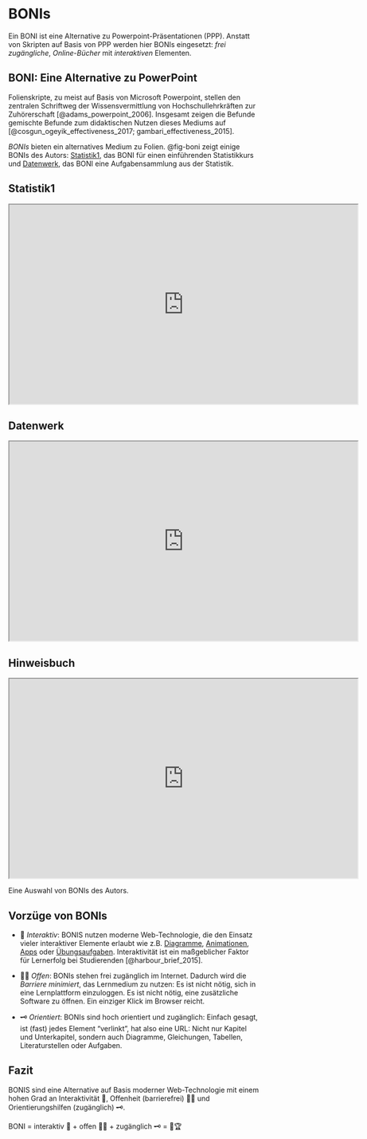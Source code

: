 # BONIs

:::callout-note
Ein BONI ist eine Alternative zu Powerpoint-Präsentationen (PPP). Anstatt von Skripten auf Basis von PPP werden hier BONIs eingesetzt: *frei zugängliche*, *Online*-*Bücher* mit *interaktiven* Elementen.
:::



## BONI: Eine Alternative zu PowerPoint

Folienskripte, zu meist auf Basis von Microsoft Powerpoint, stellen den zentralen Schriftweg der Wissensvermittlung von Hochschullehrkräften zur Zuhörerschaft [@adams_powerpoint_2006]. Insgesamt zeigen die Befunde gemischte Befunde zum didaktischen Nutzen dieses Mediums auf [@cosgun_ogeyik_effectiveness_2017; gambari_effectiveness_2015]. 

*BONIs* bieten ein alternatives Medium zu Folien. @fig-boni zeigt einige BONIs des Autors: [Statistik1](https://statistik1.netlify.app/), das BONI für einen einführenden Statistikkurs und [Datenwerk](https://datenwerk.netlify.app/), das BONI eine Aufgabensammlung aus der Statistik.

<!-- ::: {#fig-boni layout-ncol=2} -->

<!-- ![Statistik1](img/statistik1.png) -->

<!-- ![Aufgabensammlung](img/datenwerk.png) -->
<!-- ::: -->


::: {#fig-boni}
::: {.panel-tabset layout-ncol=2}

## Statistik1
```{=html}
<iframe width="700" height="400" src="https://statistik1.netlify.app//" title="Ein Einführungskurs in die Statistik mit einem Schwerpunkt auf Prognosemodellierung"></iframe>
```

## Datenwerk

```{=html}
<iframe width="700" height="400" src="https://datenwerk.netlify.app/" title="DIY: Eine Aufgabensammlung für den Statistikunterricht"></iframe>
```


## Hinweisbuch

```{=html}
<iframe width="700" height="400" src="https://hinweisbuch.netlify.app//" title="DIY: Formale Hinweise zu Prüfungen und Unterricht bei Prof. Sauer"></iframe>
```


:::
Eine Auswahl von BONIs des Autors.
:::



## Vorzüge von BONIs

- 🔁 *Interaktiv*: BONIS nutzen moderne Web-Technologie, die den Einsatz vieler interaktiver Elemente erlaubt wie z.B. [Diagramme](https://statistik1.netlify.app/030-aufbereiten#fallstudie), [Animationen](https://statistik1.netlify.app/090-regression2#fig-temp-de), [Apps](https://start-bayes.netlify.app/0300-wskt#baumdiagramm-sucht-problem) oder [Übungsaufgaben](https://start-bayes.netlify.app/0600-post#zur-erinnerung-gitterwerte-in-r-berechnen). Interaktivität ist ein maßgeblicher Faktor für Lernerfolg bei Studierenden [@harbour_brief_2015].

- 🚫🚧 *Offen*: BONIs stehen frei zugänglich im Internet. Dadurch wird die *Barriere minimiert*, das Lernmedium zu nutzen: Es ist nicht nötig, sich in eine Lernplattform einzuloggen. Es ist nicht nötig, eine zusätzliche Software zu öffnen. Ein einziger Klick im Browser reicht.

- 🗝 *Orientiert*: BONIs sind hoch *o*rientiert und zugänglich: Einfach gesagt, ist (fast) jedes Element "verlinkt", hat also eine URL: Nicht nur Kapitel und Unterkapitel, sondern auch Diagramme, Gleichungen, Tabellen, Literaturstellen oder Aufgaben.


## Fazit

BONIS sind eine Alternative auf Basis moderner Web-Technologie mit einem hohen Grad an Interaktivität 🔁, Offenheit (barrierefrei) 🚫🚧  und Orientierungshilfen (zugänglich) 🗝️.


:::callout-important
BONI = interaktiv 🔁 $+$ offen 🚫🚧  $+$ zugänglich 🗝 $=$ 🎉🏆
:::









